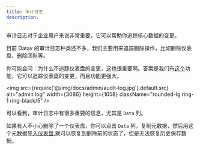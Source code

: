 ```yaml
---
title: 审计日志
description: 
---
```


审计日志对于企业用户来说非常重要，它可以帮助你追踪核心数据的变更。

目前 Datav 的审计日志种类还不多，我们主要用来追踪删除操作，比如删除仪表盘、删除团队等。

你可能会问：为什么不追踪仪表盘的变更，这也很重要啊。答案是我们有[这个](/docs/dashboard-history)功能，它可以追踪仪表盘的变更，而且功能更强大。

<img src={require('@/img/docs/admin/audit-log.jpg').default.src} alt="admin log" width={3086} height={1658} className="rounded-lg ring-1 ring-black/5" />


可以看到，审计日志中有很多重要的信息，尤其是 `Data` 列。

如果有人不小心删除了一个仪表盘，你可以点击 `Data` 列，复制元数据，然后用这个元数据[导入仪表盘](/docs/dashboard-import),就可以恢复到删除前的状态了，但是无法恢复历史保存数据。